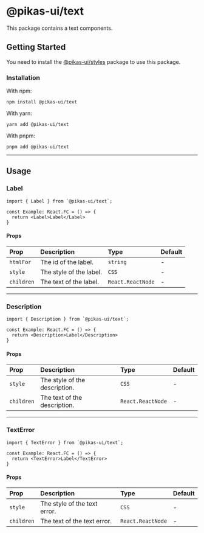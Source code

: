 

# @pikas-ui/text

This package contains a text components.

## Getting Started

You need to install the <a href={stylesLink}>@pikas-ui/styles</a> package to use this package.

### Installation

With npm:

```
npm install @pikas-ui/text
```

With yarn:

```
yarn add @pikas-ui/text
```

With pnpm:

```
pnpm add @pikas-ui/text
```

---

## Usage

### Label

```tsx
import { Label } from `@pikas-ui/text`;

const Example: React.FC = () => {
  return <Label>Label</Label>
}
```

#### Props

| Prop       | Description             | Type              | Default |
| :--------- | :---------------------- | :---------------- | :------ |
| `htmlFor`  | The id of the label.    | `string`          | -       |
| `style`    | The style of the label. | `CSS`             | -       |
| `children` | The text of the label.  | `React.ReactNode` | -       |

---

### Description

```tsx
import { Description } from `@pikas-ui/text`;

const Example: React.FC = () => {
  return <Description>Label</Description>
}
```

#### Props

| Prop       | Description                   | Type              | Default |
| :--------- | :---------------------------- | :---------------- | :------ |
| `style`    | The style of the description. | `CSS`             | -       |
| `children` | The text of the description.  | `React.ReactNode` | -       |

---

### TextError

```tsx
import { TextError } from `@pikas-ui/text`;

const Example: React.FC = () => {
  return <TextError>Label</TextError>
}
```

#### Props

| Prop       | Description                  | Type              | Default |
| :--------- | :--------------------------- | :---------------- | :------ |
| `style`    | The style of the text error. | `CSS`             | -       |
| `children` | The text of the text error.  | `React.ReactNode` | -       |

